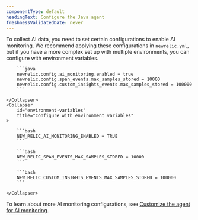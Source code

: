 ```yaml
---
componentType: default
headingText: Configure the Java agent
freshnessValidatedDate: never
---
```


To collect AI data, you need to set certain configurations to enable AI monitoring. We recommend applying these configurations in `newrelic.yml`, but if you have a more complex set up with multiple environments, you can configure with environment variables.

<CollapserGroup>
    <Collapser
        id="config-file"
        title="Configure through `newrelic.yml`"
    >

        ```java
        newrelic.config.ai_monitoring.enabled = true
        newrelic.config.span_events.max_samples_stored = 10000
        newrelic.config.custom_insights_events.max_samples_stored = 100000
        ```

    </Collapser>
    <Collapser
        id="environment-variables"
        title="Configure with environment variables"
    >
    
        ```bash
        NEW_RELIC_AI_MONITORING_ENABLED = TRUE
        ```

        ```bash
        NEW_RELIC_SPAN_EVENTS_MAX_SAMPLES_STORED = 10000
        ```

        ```bash
        NEW_RELIC_CUSTOM_INSIGHTS_EVENTS_MAX_SAMPLES_STORED = 100000
        ```

    </Collapser>
</CollapserGroup>

To learn about more AI monitoring configurations, see [Customize the agent for AI monitoring](/docs/ai-monitoring/customize-agent-ai-monitoring).